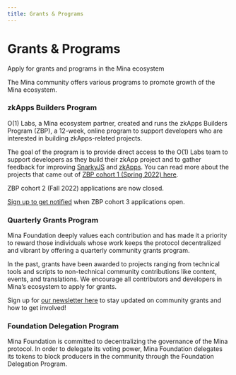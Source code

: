 ```yaml
---
title: Grants & Programs
---
```


# Grants & Programs



<Subhead>
  Apply for grants and programs in the Mina ecosystem
</Subhead>

The Mina community offers various programs to promote growth of the Mina ecosystem.

### zkApps Builders Program

O(1) Labs, a Mina ecosystem partner, created and runs the zkApps Builders Program (ZBP), a 12-week, online program to support developers who are interested in building zkApps-related projects.

The goal of the program is to provide direct access to the O(1) Labs team to support developers as they build their zkApp project and to gather feedback for improving [SnarkyJS](/zkapps/snarkyjs-reference) and [zkApps](/zkapps/overview). You can read more about the projects that came out of [ZBP cohort 1 (Spring 2022) here](https://minaprotocol.com/blog/zkapps-builders-program-spring-2022-wrapup).

ZBP cohort 2 (Fall 2022) applications are now closed.

[Sign up to get notified](https://forms.gle/HWcqjj4RuCBFUAU18) when ZBP cohort 3 applications open.


### Quarterly Grants Program

Mina Foundation deeply values each contribution and has made it a priority to reward those individuals whose work keeps the protocol decentralized and vibrant by offering a quarterly community grants program.

In the past, grants have been awarded to projects ranging from technical tools and scripts to non-technical community contributions like content, events, and translations. We encourage all contributors and developers in Mina’s ecosystem to apply for grants.

Sign up for [our newsletter here](http://www2.minaprotocol.com/2022-summer-zkapps-builders-program) to stay updated on community grants and how to get involved!

### Foundation Delegation Program

Mina Foundation is committed to decentralizing the governance of the Mina protocol. In order to delegate its voting power, Mina Foundation delegates its tokens to block producers in the community through the Foundation Delegation Program.
